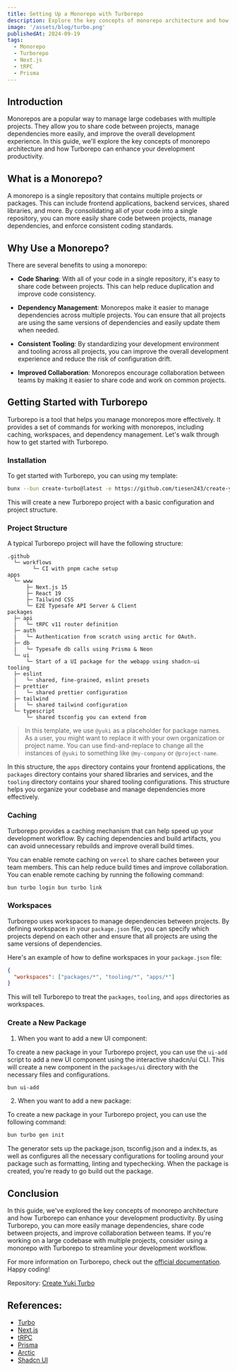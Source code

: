 ```yaml
---
title: Setting Up a Monorepo with Turborepo
description: Explore the key concepts of monorepo architecture and how Turborepo can enhance your development productivity. This in-depth guide will cover topics such as caching, workspaces, and dependency management.
image: '/assets/blog/turbo.png'
publishedAt: 2024-09-19
tags:
  - Monorepo
  - Turborepo
  - Next.js
  - tRPC
  - Prisma
---
```


## Introduction

Monorepos are a popular way to manage large codebases with multiple projects. They allow you to share code between projects, manage dependencies more easily, and improve the overall development experience. In this guide, we'll explore the key concepts of monorepo architecture and how Turborepo can enhance your development productivity.

## What is a Monorepo?

A monorepo is a single repository that contains multiple projects or packages. This can include frontend applications, backend services, shared libraries, and more. By consolidating all of your code into a single repository, you can more easily share code between projects, manage dependencies, and enforce consistent coding standards.

## Why Use a Monorepo?

There are several benefits to using a monorepo:

- **Code Sharing**: With all of your code in a single repository, it's easy to share code between projects. This can help reduce duplication and improve code consistency.

- **Dependency Management**: Monorepos make it easier to manage dependencies across multiple projects. You can ensure that all projects are using the same versions of dependencies and easily update them when needed.

- **Consistent Tooling**: By standardizing your development environment and tooling across all projects, you can improve the overall development experience and reduce the risk of configuration drift.

- **Improved Collaboration**: Monorepos encourage collaboration between teams by making it easier to share code and work on common projects.

## Getting Started with Turborepo

Turborepo is a tool that helps you manage monorepos more effectively. It provides a set of commands for working with monorepos, including caching, workspaces, and dependency management. Let's walk through how to get started with Turborepo.

### Installation

To get started with Turborepo, you can using my template:

```bash
bunx --bun create-turbo@latest -e https://github.com/tiesen243/create-yuki-turbo
```

This will create a new Turborepo project with a basic configuration and project structure.

### Project Structure

A typical Turborepo project will have the following structure:

```text
.github
  └─ workflows
        └─ CI with pnpm cache setup
apps
  └─ www
      ├─ Next.js 15
      ├─ React 19
      ├─ Tailwind CSS
      └─ E2E Typesafe API Server & Client
packages
  ├─ api
  |   └─ tRPC v11 router definition
  ├─ auth
  |   └─ Authentication from scratch using arctic for OAuth.
  ├─ db
  |   └─ Typesafe db calls using Prisma & Neon
  └─ ui
      └─ Start of a UI package for the webapp using shadcn-ui
tooling
  ├─ eslint
  |   └─ shared, fine-grained, eslint presets
  ├─ prettier
  |   └─ shared prettier configuration
  ├─ tailwind
  |   └─ shared tailwind configuration
  └─ typescript
      └─ shared tsconfig you can extend from
```

> In this template, we use `@yuki` as a placeholder for package names. As a user, you might want to replace it with your own organization or project name. You can use find-and-replace to change all the instances of `@yuki` to something like `@my-company` or `@project-name`.

In this structure, the `apps` directory contains your frontend applications, the `packages` directory contains your shared libraries and services, and the `tooling` directory contains your shared tooling configurations. This structure helps you organize your codebase and manage dependencies more effectively.

### Caching

Turborepo provides a caching mechanism that can help speed up your development workflow. By caching dependencies and build artifacts, you can avoid unnecessary rebuilds and improve overall build times.

You can enable remote caching on `vercel` to share caches between your team members. This can help reduce build times and improve collaboration. You can enable remote caching by running the following command:

```bash
bun turbo login bun turbo link
```

### Workspaces

Turborepo uses workspaces to manage dependencies between projects. By defining workspaces in your `package.json` file, you can specify which projects depend on each other and ensure that all projects are using the same versions of dependencies.

Here's an example of how to define workspaces in your `package.json` file:

```json
{
  "workspaces": ["packages/*", "tooling/*", "apps/*"]
}
```

This will tell Turborepo to treat the `packages`, `tooling`, and `apps` directories as workspaces.

### Create a New Package

1. When you want to add a new UI component:

To create a new package in your Turborepo project, you can use the `ui-add` script to add a new UI component using the interactive shadcn/ui CLI. This will create a new component in the `packages/ui` directory with the necessary files and configurations.

```bash
bun ui-add
```

2. When you want to add a new package:

To create a new package in your Turborepo project, you can use the following command:

```bash
bun turbo gen init
```

The generator sets up the package.json, tsconfig.json and a index.ts, as well as configures all the necessary configurations for tooling around your package such as formatting, linting and typechecking. When the package is created, you're ready to go build out the package.

## Conclusion

In this guide, we've explored the key concepts of monorepo architecture and how Turborepo can enhance your development productivity. By using Turborepo, you can more easily manage dependencies, share code between projects, and improve collaboration between teams. If you're working on a large codebase with multiple projects, consider using a monorepo with Turborepo to streamline your development workflow.

For more information on Turborepo, check out the [official documentation](https://turbo.build). Happy coding!

Repository: [Create Yuki Turbo](https://github.com/tiesen243/create-yuki-turbo)

## References:

- [Turbo](https://turbo.build)
- [Next.js](https://nextjs.org)
- [tRPC](https://trpc.io)
- [Prisma](https://prisma.io)
- [Arctic](https://arctic.js.org)
- [Shadcn UI](https://ui.shadcn.com)
